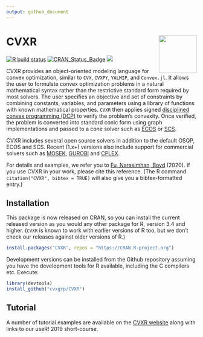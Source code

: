 ```yaml
---
output: github_document
---
```


<!-- README.md is generated from the source: README.Rmd -->

# CVXR <img src="man/figures/logo.png" width="100" align="right" />
[![R build status](https://github.com/cvxgrp/CVXR/workflows/R-CMD-check/badge.svg)](https://github.com/cvxgrp/CVXR/actions)
[![CRAN_Status_Badge](https://www.r-pkg.org/badges/version/CVXR)](https://cran.r-project.org/package=CVXR)
[![](https://cranlogs.r-pkg.org/badges/CVXR)](https://CRAN.R-project.org/package=CVXR)

CVXR provides an object-oriented modeling language for convex
optimization, similar to `CVX`, `CVXPY`, `YALMIP`, and `Convex.jl`. It
allows the user to formulate convex optimization problems in a natural
mathematical syntax rather than the restrictive standard form required
by most solvers. The user specifies an objective and set of
constraints by combining constants, variables, and parameters using a
library of functions with known mathematical properties. `CVXR` then
applies signed [disciplined convex programming
(DCP)](https://web.stanford.edu/~boyd/papers/pdf/disc_cvx_prog.pdf) to
verify the problem’s convexity. Once verified, the problem is
converted into standard conic form using graph implementations and
passed to a cone solver such as
[ECOS](https://github.com/embotech/ecos) or
[SCS](https://github.com/cvxgrp/scs).

CVXR includes several open source solvers in addition to the default
OSQP, ECOS and SCS. Recent (1.x+) versions also include support for
commercial solvers such as [MOSEK](https://www.mosek.com),
[GUROBI](https://www.gurobi.com) and
[CPLEX](https://www.ibm.com/analytics/cplex-optimizer).

For details and examples, we refer you to [Fu, Narasimhan,
Boyd](https://dx.doi.org/10.18637/jss.v094.i14) (2020). If you use
CVXR in your work, please cite this reference. (The R command
`citation("CVXR", bibtex = TRUE)` will also give you a
bibtex-formatted entry.)

## Installation

This package is now released on CRAN, so you can install the current
released version as you would any other package for R, version 3.4
and higher. (`CVXR` is known to work with earlier versions of R too,
but we don't check our releases against older versions of R.)

```r
install.packages('CVXR', repos = "https://CRAN.R-project.org")
```

Development versions can be installed from the Github repository
assuming you have the development tools
for R available, including the C compilers etc. Execute:

```r
library(devtools)
install_github("cvxgrp/CVXR")
```

## Tutorial

A number of tutorial examples are available on the [CVXR
website](https://cvxr.rbind.io) along with links to our useR! 2019
short-course.


